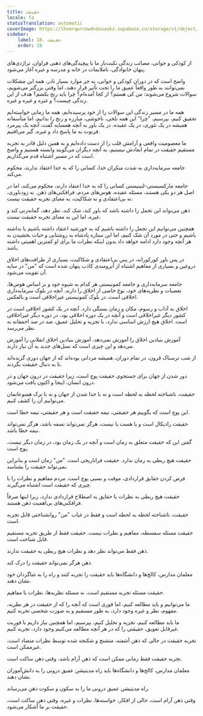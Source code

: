 ```yaml
---
title: حقیقت
locale: fa
statusTranslation: automatic
coverImage: https://lhvmrqwrcowdvduuaukz.supabase.co/storage/v1/object/public/strapi-uploads/small_cover-educacion-fundamental.webp-2d51a7828a2b1309555be27f7e2a61a0.webp
sidebar:
    label: 18. حقیقت
    order: 18
---
```

از کودکی و جوانی، مصائب زندگی نکبت‌بار ما با پیچیدگی‌های ذهنی فراوان، تراژدی‌های پنهان خانوادگی، ناملایمات در خانه و مدرسه و غیره آغاز می‌شود.

واضح است که در دوران کودکی و جوانی، به جز موارد بسیار نادر، همه این مشکلات نمی‌توانند به طور واقعاً عمیق ما را تحت تأثیر قرار دهند، اما وقتی بزرگتر می‌شویم، سوالات شروع می‌شوند: من کی هستم؟ از کجا آمده‌ام؟ چرا باید رنج بکشم؟ هدف از این زندگی چیست؟ و غیره و غیره و غیره.

همه ما در مسیر زندگی این سوالات را از خود پرسیده‌ایم، همه ما زمانی خواسته‌ایم تحقیق کنیم، بپرسیم، "چرا" این همه تلخی، ناخوشی، مبارزه و رنج را بدانیم، اما متأسفانه همیشه در یک تئوری، در یک عقیده، در یک باور به آنچه همسایه گفت، آنچه یک پیرمرد فرتوت به ما پاسخ داد و غیره، گیر می‌افتیم.

ما معصومیت واقعی و آرامش قلب را از دست داده‌ایم و به همین دلیل قادر به تجربه مستقیم حقیقت در تمام ابعادش نیستیم، به آنچه دیگران می‌گویند وابسته هستیم و واضح است که در مسیر اشتباه قدم می‌گذاریم.

جامعه سرمایه‌داری به شدت منکران خدا، کسانی را که به خدا اعتقاد ندارند، محکوم می‌کند.

جامعه مارکسیستی-لنینیستی کسانی را که به خدا اعتقاد دارند، محکوم می‌کند، اما در اصل هر دو یکی هستند، مسئله عقیده، هوس‌های مردم، فرافکنی‌های ذهن. نه زودباوری، نه بی‌اعتقادی و نه شکاکیت، به معنای تجربه حقیقت نیست.

ذهن می‌تواند این تجمل را داشته باشد که باور کند، شک کند، نظر دهد، گمانه‌زنی کند و غیره، اما این به معنای تجربه حقیقت نیست.

همچنین می‌توانیم این تجمل را داشته باشیم که به خورشید اعتقاد داشته باشیم یا نداشته باشیم و حتی در مورد آن شک کنیم، اما این ستاره پادشاه به روشنایی و حیات بخشیدن به هر آنچه وجود دارد ادامه خواهد داد بدون اینکه نظرات ما برای او کمترین اهمیتی داشته باشد.

در پس باور کورکورانه، در پس بی‌اعتقادی و شکاکیت، بسیاری از ظرافت‌های اخلاق دروغین و بسیاری از مفاهیم اشتباه از آبرومندی کاذب پنهان شده است که "من" در سایه آن تقویت می‌شود.

جامعه سرمایه‌داری و جامعه کمونیستی هر کدام به شیوه خود و بر اساس هوس‌ها، تعصبات و نظریه‌های خود، نوع خاصی از اخلاق را دارند. آنچه در بلوک سرمایه‌داری اخلاقی است، در بلوک کمونیستی غیراخلاقی است و بالعکس.

اخلاق به آداب و رسوم، مکان و زمان بستگی دارد. آنچه در یک کشور اخلاقی است در کشور دیگر غیراخلاقی است و آنچه در یک دوره اخلاقی بود، در دوره دیگر غیراخلاقی است. اخلاق هیچ ارزش اساسی ندارد، با تجزیه و تحلیل عمیق، صد در صد احمقانه به نظر می‌رسد.

آموزش بنیادین اخلاق را آموزش نمی‌دهد، آموزش بنیادین اخلاق انقلابی را آموزش می‌دهد و این چیزی است که نسل‌های جدید به آن نیاز دارند.

از شب ترسناک قرون، در تمام دوران، همیشه مردانی بوده‌اند که از جهان دوری گزیده‌اند تا به دنبال حقیقت بگردند.

دور شدن از جهان برای جستجوی حقیقت پوچ است، زیرا حقیقت در درون جهان و در درون انسان، اینجا و اکنون یافت می‌شود.

حقیقت، ناشناخته لحظه به لحظه است و نه با جدا شدن از جهان و نه با ترک همنوعانمان می‌توانیم آن را کشف کنیم.

این پوچ است که بگوییم هر حقیقتی، نیمه حقیقت است و هر حقیقتی، نیمه خطا است.

حقیقت رادیکال است و یا هست یا نیست، هرگز نمی‌تواند نصفه باشد، هرگز نمی‌تواند نیمه خطا باشد.

گفتن این که حقیقت متعلق به زمان است و آنچه در یک زمان بود، در زمان دیگر نیست، پوچ است.

حقیقت هیچ ربطی به زمان ندارد. حقیقت فراتاریخی است. "من" زمان است و بنابراین نمی‌تواند حقیقت را بشناسد.

فرض کردن حقایق قراردادی، موقت و نسبی پوچ است. مردم مفاهیم و نظرات را با چیزی که حقیقت است اشتباه می‌گیرند.

حقیقت هیچ ربطی به نظرات یا حقایق به اصطلاح قراردادی ندارد، زیرا اینها صرفاً فرافکنی‌های بی‌اهمیت ذهن هستند.

حقیقت، ناشناخته لحظه به لحظه است و فقط در غیاب "من" روانشناختی قابل تجربه است.

حقیقت مسئله سفسطه، مفاهیم و نظرات نیست. حقیقت فقط از طریق تجربه مستقیم قابل شناخت است.

ذهن فقط می‌تواند نظر دهد و نظرات هیچ ربطی به حقیقت ندارند.

ذهن هرگز نمی‌تواند حقیقت را درک کند.

معلمان مدارس، کالج‌ها و دانشگاه‌ها باید حقیقت را تجربه کنند و راه را به شاگردان خود نشان دهند.

حقیقت مسئله تجربه مستقیم است، نه مسئله نظریه‌ها، نظرات یا مفاهیم.

ما می‌توانیم و باید مطالعه کنیم، اما فوری است که آنچه را که از حقیقت در هر نظریه، مفهوم، نظر و غیره وجود دارد، به طور مستقیم و به صورت شخصی تجربه کنیم.

ما باید مطالعه کنیم، تجزیه و تحلیل کنیم، بپرسیم، اما همچنین نیاز داریم با فوریت غیرقابل تعویق، حقیقتی را که در هر آنچه مطالعه می‌کنیم وجود دارد، تجربه کنیم.

تجربه حقیقت در حالی که ذهن آشفته، متشنج و شکنجه شده توسط نظرات متضاد است، غیرممکن است.

تجربه حقیقت فقط زمانی ممکن است که ذهن آرام باشد، وقتی ذهن ساکت است.

معلمان مدارس، کالج‌ها و دانشگاه‌ها باید راه مدیتیشن عمیق درونی را به دانش‌آموزان نشان دهند.

راه مدیتیشن عمیق درونی ما را به سکون و سکوت ذهن می‌رساند.

وقتی ذهن آرام است، خالی از افکار، خواسته‌ها، نظرات و غیره، وقتی ذهن ساکت است، حقیقت بر ما آشکار می‌شود.

